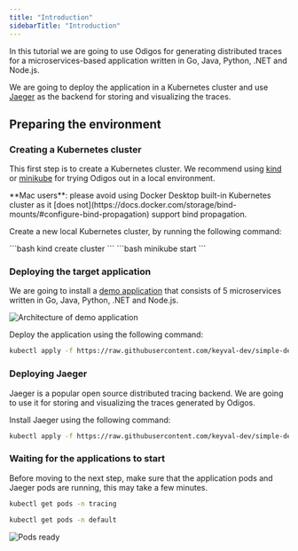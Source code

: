 ```yaml
---
title: "Introduction"
sidebarTitle: "Introduction"
---
```


In this tutorial we are going to use Odigos for generating distributed traces for a microservices-based application written in Go, Java, Python, .NET and Node.js.

We are going to deploy the application in a Kubernetes cluster and use [Jaeger](https://www.jaegertracing.io/) as the backend for storing and visualizing the traces.

## Preparing the environment

### Creating a Kubernetes cluster

This first step is to create a Kubernetes cluster.
We recommend using [kind](https://kind.sigs.k8s.io/) or [minikube](https://minikube.sigs.k8s.io/docs/) for trying Odigos out in a local environment.

<Warning>
**Mac users**: please avoid using Docker Desktop built-in Kubernetes cluster as it [does not](https://docs.docker.com/storage/bind-mounts/#configure-bind-propagation) support bind propagation.
</Warning>

Create a new local Kubernetes cluster, by running the following command:

<Tabs>
  <Tab title="Kind">
  ```bash
  kind create cluster
  ```
  </Tab>
  <Tab title="Minikube">
  ```bash
  minikube start
  ```
  </Tab>
</Tabs>

### Deploying the target application

We are going to install a [demo application](https://github.com/keyval-dev/simple-demo) that consists of 5 microservices written in Go, Java, Python, .NET and Node.js.

<Frame>
    <img src="/images/demo_architecture.png" alt="Architecture of demo application" />
</Frame>

Deploy the application using the following command:

```bash
kubectl apply -f https://raw.githubusercontent.com/keyval-dev/simple-demo/main/kubernetes/deployment.yaml
```

### Deploying Jaeger

Jaeger is a popular open source distributed tracing backend. We are going to use it for storing and visualizing the traces generated by Odigos.

Install Jaeger using the following command:

```bash
kubectl apply -f https://raw.githubusercontent.com/keyval-dev/simple-demo/main/kubernetes/jaeger.yaml
```

### Waiting for the applications to start

Before moving to the next step, make sure that the application pods and Jaeger pods are running, this may take a few minutes.
```bash
kubectl get pods -n tracing
```
```bash
kubectl get pods -n default
```
<Frame>
  <img src="/images/pods_ready.png" alt="Pods ready" />
</Frame>
